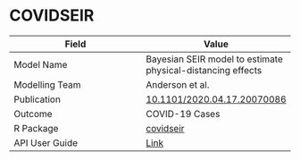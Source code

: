 # COVIDSEIR

| Field         | Value         |
| ------------- |-------------- |
| Model Name    | Bayesian SEIR model to estimate physical-distancing effects |
| Modelling Team| Anderson et al.|
| Publication   | [10.1101/2020.04.17.20070086](https://doi.org/10.1101/2020.04.17.20070086)|
| Outcome       | COVID-19 Cases |
| R Package     | [covidseir](https://github.com/seananderson/covidseir)|
| API User Guide| [Link](https://resplab.github.io/prismguide/api-users-guide.html#covidseir)          |
